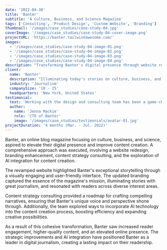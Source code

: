 ```yaml
---
date: '2022-04-30'
title: 'Banter'
subtitle: 'A Culture, Business, and Science Magazine'
tags: ['Consulting', 'Product Design', 'Custom Website', 'Branding']
thumbnail: '/images/case_studies/case-study-04.jpg'
coverImage: '/images/case_studies/case-study-04-cover-image.png'
projectURL: 'https://banter.tailwindawesome.com/'
images:
  - '/images/case_studies/case-study-04-image-01.png'
  - '/images/case_studies/case-study-04-image-02.png'
  - '/images/case_studies/case-study-04-image-03.png'
  - '/images/case_studies/case-study-04-image-04.png'
description: "Transforming Banter's digital presence through website redesign, branding enhancement, content strategy consulting, and AI integration for content creation."
client:
  name: 'Banter'
  description: "Illuminating today's stories on culture, business, and science."
  industry: 'Journalism'
  companySize: '10 - 25'
  headquarters: 'New York, United States'
testimonial:
  text: 'Working with the design and consulting team has been a game-changer for Banter. Their expertise in website design, branding, content strategy, and AI integration has revolutionized the way we create and share our stories. Their work has not only elevated our brand but also empowered us to be leaders in digital journalism, reaching and engaging more readers than ever before.'
  author:
    name: 'Jenna Mackie'
    role: 'CTO of Banter'
    image: '/images/case_studies/testimonials/avatar-01.jpg'
projectDuration: '4 months (Mar. - Jul. 2022)'
---
```


Banter, an online blog magazine focusing on culture, business, and science, aspired to elevate their digital presence and improve content creation. A comprehensive approach was executed, involving a website redesign, branding enhancement, content strategy consulting, and the exploration of AI integration for content creation.

The revamped website highlighted Banter's exceptional storytelling through a visually engaging and user-friendly interface. The updated branding captured the essence of the magazine's mission, illuminating stories with great journalism, and resonated with readers across diverse interest areas.

Content strategy consulting provided a roadmap for crafting compelling narratives, ensuring that Banter's unique voice and perspective shone through. Additionally, the team explored ways to incorporate AI technology into the content creation process, boosting efficiency and expanding creative possibilities.

As a result of this cohesive transformation, Banter saw increased reader engagement, higher-quality content, and an elevated online presence. The strategic improvements and AI integration have positioned Banter as a leader in digital journalism, creating a lasting impact on their readership.
